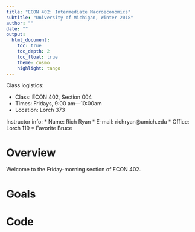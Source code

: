 ```yaml
---
title: "ECON 402: Intermediate Macroeconomics"
subtitle: "University of Michigan, Winter 2018"
author: ""
date: ""
output: 
  html_document:
    toc: true
    toc_depth: 2
    toc_float: true
    theme: cosmo
    highlight: tango
---
```


Class logistics:

* Class: ECON 402, Section 004
* Times: Fridays, 9:00 am&mdash;10:00am
* Location: Lorch 373

Instructor info:
* Name: Rich Ryan
* E-mail: richryan@umich.edu
* Office: Lorch 119
* Favorite Bruce 

# Overview

Welcome to the Friday-morning section of ECON 402.

# Goals

# Code
